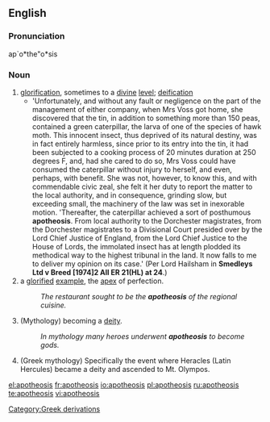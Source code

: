 ==English==

===Pronunciation===
ap`o*the"o*sis

===Noun===
{{en-noun|apotheoses}}
# [[glorification]], sometimes to a [[divine]] [[level]]; [[deification]]
#*'Unfortunately, and without any fault or negligence on the part of the management of either company, when Mrs Voss got home, she discovered that the tin, in addition to something more than 150 peas, contained a green caterpillar, the larva of one of the species of hawk moth.  This innocent insect, thus deprived of its natural destiny, was in fact entirely harmless, since prior to its entry into the tin, it had been subjected to a cooking process of 20 minutes duration at 250 degrees F, and, had she cared to do so, Mrs Voss could have consumed the caterpillar without injury to herself, and even, perhaps, with benefit.  She was not, however, to know this, and with commendable civic zeal, she felt it her duty to report the matter to the local authority, and in consequence, grinding slow, but exceeding small, the machinery of the law was set in inexorable motion. 'Thereafter, the caterpillar achieved a sort of posthumous '''apotheosis'''.  From local authority to the Dorchester magistrates, from the Dorchester magistrates to a Divisional Court presided over by the Lord Chief Justice of England, from the Lord Chief Justice to the House of Lords, the immolated insect has at length plodded its methodical way to the highest tribunal in the land.  It now falls to me to deliver my opinion on its case.'  (Per Lord Hailsham in '''Smedleys Ltd v Breed [1974]2 All ER 21(HL) at 24'''.)
# a [[glorify|glorified]] [[example]], the [[apex]] of perfection.
#:''The restaurant sought to be the '''apotheosis''' of the regional cuisine.''
#(Mythology) becoming a [[deity]].
#:''In mythology many heroes underwent '''apotheosis''' to become gods.''
#(Greek mythology) Specifically the event where Heracles (Latin Hercules) became a deity and ascended to Mt. Olympos.

[[Category:Greek derivations]]

[[el:apotheosis]]
[[fr:apotheosis]]
[[io:apotheosis]]
[[pl:apotheosis]]
[[ru:apotheosis]]
[[te:apotheosis]]
[[vi:apotheosis]]